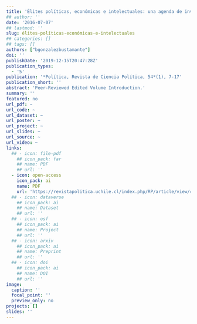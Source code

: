 ```yaml
---
title: 'Élites políticas, económicas e intelectuales: una agenda de investigación creciente para la ciencia política'
## author: ''
date: '2016-07-07'
## lastmod: ''
slug: élites-políticas-económicas-e-intelectuales
## categories: []
## tags: []
authors: ["bgonzalezbustamante"]
doi: ''
publishDate: '2019-12-15T20:47:28Z'
publication_types:
  - '5'
publication: '*Política, Revista de Ciencia Política, 54*(1), 7-17'
publication_short: ''
abstract: 'Peer-Reviewed Edited Volume Introduction.'
summary: ''
featured: no
url_pdf: ~
url_code: ~
url_dataset: ~
url_poster: ~
url_project: ~
url_slides: ~
url_source: ~
url_video: ~
links:
  ## - icon: file-pdf
    ## icon_pack: far
    ## name: PDF
    ## url: ''
  - icon: open-access 
    icon_pack: ai
    name: PDF
    url: 'https://revistapolitica.uchile.cl/index.php/RP/article/view/42690'
  ## - icon: dataverse
    ## icon_pack: ai
    ## name: Dataset
    ## url: ''
  ## - icon: osf
    ## icon_pack: ai
    ## name: Project
    ## url: ''
  ## - icon: arxiv
    ## icon_pack: ai
    ## name: Preprint
    ## url: ''
  ## - icon: doi
    ## icon_pack: ai
    ## name: DOI
    ## url: ''
image:
  caption: ''
  focal_point: ''
  preview_only: no
projects: []
slides: ''
---
```

